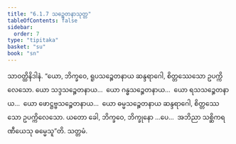 ```yaml
---
title: "6.1.7 သဉ္စေတနာသုတ္တ"
tableOfContents: false
sidebar:
  order: 7
type: "tipitaka"
basket: "su"
book: "sn"
---
```



<DynamicBreadcrumb />

<Division number="328" book="sn" e="ch" v="18" p="327">

<Paragraph number="1105" book="sn">
သာဝတ္ထိနိဒါနံ. “ယော, ဘိက္ခဝေ, ရူပသဉ္စေတနာယ ဆန္ဒရာဂေါ, စိတ္တဿေသော ဥပက္ကိလေသော. ယော သဒ္ဒသဉ္စေတနာယ…  ယော ဂန္ဓသဉ္စေတနာယ…  ယော ရသသဉ္စေတနာယ…  ယော ဖောဋ္ဌဗ္ဗသဉ္စေတနာယ…  ယော ဓမ္မသဉ္စေတနာယ ဆန္ဒရာဂေါ, စိတ္တဿေသော ဥပက္ကိလေသော. ယတော ခေါ, ဘိက္ခဝေ, ဘိက္ခုနော …ပေ…  အဘိညာ သစ္ဆိကရဏီယေသု ဓမ္မေသူ”တိ.

</Paragraph>
</Division>

<Paragraph number="1106" type="center" book="sn">
သတ္တမံ.
</Paragraph>